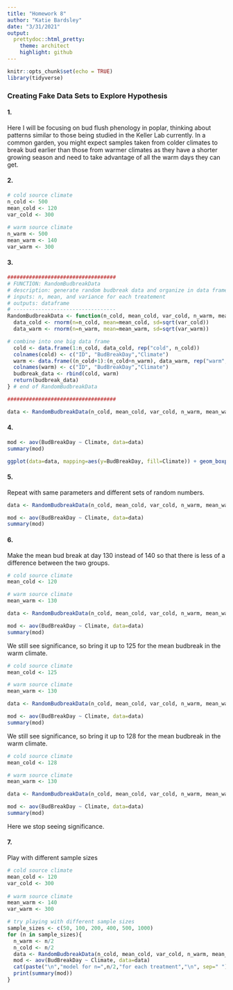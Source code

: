 ```yaml
---
title: "Homework 8"
author: "Katie Bardsley"
date: "3/31/2021"
output:
  prettydoc::html_pretty:
    theme: architect
    highlight: github
---
```


```r
knitr::opts_chunk$set(echo = TRUE)
library(tidyverse)
```

### Creating Fake Data Sets to Explore Hypothesis

#### 1.

Here I will be focusing on bud flush phenology in poplar, thinking about patterns similar to those being studied in the Keller Lab currently. In a common garden, you might expect samples taken from colder climates to break bud earlier than those from warmer climates as they have a shorter growing season and need to take advantage of all the warm days they can get. 

#### 2.

```r
# cold source climate
n_cold <- 500
mean_cold <- 120
var_cold <- 300
  
# warm source climate
n_warm <- 500
mean_warm <- 140
var_warm <- 300

```

#### 3.

```r

###################################
# FUNCTION: RandomBudbreakData
# description: generate random budbreak data and organize in data frame
# inputs: n, mean, and variance for each treatement
# outputs: dataframe
# ---------------------------------
RandomBudbreakData <- function(n_cold, mean_cold, var_cold, n_warm, mean_warm, var_warm){
  data_cold <- rnorm(n=n_cold, mean=mean_cold, sd=sqrt(var_cold))
  data_warm <- rnorm(n=n_warm, mean=mean_warm, sd=sqrt(var_warm))

# combine into one big data frame
  cold <- data.frame(1:n_cold, data_cold, rep("cold", n_cold))
  colnames(cold) <- c("ID", "BudBreakDay","Climate")
  warm <- data.frame((n_cold+1):(n_cold+n_warm), data_warm, rep("warm", n_cold))
  colnames(warm) <- c("ID", "BudBreakDay","Climate")
  budbreak_data <- rbind(cold, warm)
  return(budbreak_data)
} # end of RandomBudbreakData

###################################

data <- RandomBudbreakData(n_cold, mean_cold, var_cold, n_warm, mean_warm, var_warm)

```

#### 4.

```r
mod <- aov(BudBreakDay ~ Climate, data=data)
summary(mod)
```

```r
ggplot(data=data, mapping=aes(y=BudBreakDay, fill=Climate)) + geom_boxplot() + labs(title="Julian days before budbreak for poplar samples from different climates", y="Julian days before budbreak") + theme_bw()
```

#### 5.

Repeat with same parameters and different sets of random numbers.

```r
data <- RandomBudbreakData(n_cold, mean_cold, var_cold, n_warm, mean_warm, var_warm)

mod <- aov(BudBreakDay ~ Climate, data=data)
summary(mod)

```

#### 6.

Make the mean bud break at day 130 instead of 140 so that there is less of a difference between the two groups.

```r
# cold source climate
mean_cold <- 120

# warm source climate
mean_warm <- 130

data <- RandomBudbreakData(n_cold, mean_cold, var_cold, n_warm, mean_warm, var_warm)

mod <- aov(BudBreakDay ~ Climate, data=data)
summary(mod)
```

We still see significance, so bring it up to 125 for the mean budbreak in the warm climate.

```r
# cold source climate
mean_cold <- 125

# warm source climate
mean_warm <- 130

data <- RandomBudbreakData(n_cold, mean_cold, var_cold, n_warm, mean_warm, var_warm)

mod <- aov(BudBreakDay ~ Climate, data=data)
summary(mod)
```

We still see significance, so bring it up to 128 for the mean budbreak in the warm climate.

```r
# cold source climate
mean_cold <- 128

# warm source climate
mean_warm <- 130

data <- RandomBudbreakData(n_cold, mean_cold, var_cold, n_warm, mean_warm, var_warm)

mod <- aov(BudBreakDay ~ Climate, data=data)
summary(mod)
```

Here we stop seeing significance.

#### 7.

Play with different sample sizes

```r
# cold source climate
mean_cold <- 120
var_cold <- 300
  
# warm source climate
mean_warm <- 140
var_warm <- 300

# try playing with different sample sizes
sample_sizes <- c(50, 100, 200, 400, 500, 1000)
for (n in sample_sizes){
  n_warm <- n/2
  n_cold <- n/2
  data <- RandomBudbreakData(n_cold, mean_cold, var_cold, n_warm, mean_warm, var_warm)
  mod <- aov(BudBreakDay ~ Climate, data=data)
  cat(paste("\n","model for n=",n/2,"for each treatment","\n", sep=" "))
  print(summary(mod))
}

```

